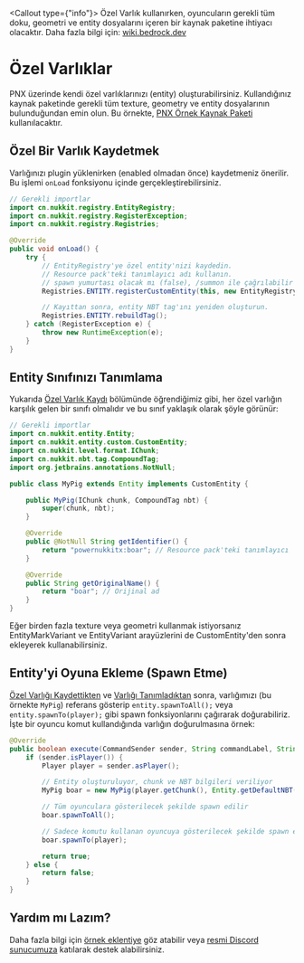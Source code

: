 
<Callout type={"info"}>
    Özel Varlık kullanırken, oyuncuların gerekli tüm doku, geometri ve entity dosyalarını içeren bir kaynak paketine ihtiyacı olacaktır.
    Daha fazla bilgi için: <a href="https://wiki.bedrock.dev">wiki.bedrock.dev</a>
</Callout>

# Özel Varlıklar

PNX üzerinde kendi özel varlıklarınızı (entity) oluşturabilirsiniz. Kullandığınız kaynak paketinde gerekli tüm texture, geometry ve entity dosyalarının bulunduğundan emin olun.
Bu örnekte, <a href="https://github.com/PowerNukkitX/ExamplePlugin-Maven/tree/master/src/main/resources/assets/resource_pack">PNX Örnek Kaynak Paketi</a> kullanılacaktır.

## Özel Bir Varlık Kaydetmek

Varlığınızı plugin yüklenirken (enabled olmadan önce) kaydetmeniz önerilir. Bu işlemi `onLoad` fonksiyonu içinde gerçekleştirebilirsiniz.

```java
// Gerekli importlar
import cn.nukkit.registry.EntityRegistry;
import cn.nukkit.registry.RegisterException;
import cn.nukkit.registry.Registries;

@Override
public void onLoad() {
    try {
        // EntityRegistry'ye özel entity'nizi kaydedin.
        // Resource pack'teki tanımlayıcı adı kullanın.
        // spawn yumurtası olacak mı (false), /summon ile çağrılabilir mi (true) ayarlanır.
        Registries.ENTITY.registerCustomEntity(this, new EntityRegistry.CustomEntityDefinition("powernukkitx:boar", "", false, true), MyPig.class);

        // Kayıttan sonra, entity NBT tag'ını yeniden oluşturun.
        Registries.ENTITY.rebuildTag();
    } catch (RegisterException e) {
        throw new RuntimeException(e);
    }
}
```

## Entity Sınıfınızı Tanımlama

Yukarıda [Özel Varlık Kaydı](#özel-bir-varlık-kaydetmek) bölümünde öğrendiğimiz gibi, her özel varlığın karşılık gelen bir sınıfı olmalıdır ve bu sınıf yaklaşık olarak şöyle görünür:

```java
// Gerekli importlar
import cn.nukkit.entity.Entity;
import cn.nukkit.entity.custom.CustomEntity;
import cn.nukkit.level.format.IChunk;
import cn.nukkit.nbt.tag.CompoundTag;
import org.jetbrains.annotations.NotNull;

public class MyPig extends Entity implements CustomEntity {

    public MyPig(IChunk chunk, CompoundTag nbt) {
        super(chunk, nbt);
    }

    @Override
    public @NotNull String getIdentifier() {
        return "powernukkitx:boar"; // Resource pack'teki tanımlayıcı
    }

    @Override
    public String getOriginalName() {
        return "boar"; // Orijinal ad
    }
}
```

Eğer birden fazla texture veya geometri kullanmak istiyorsanız EntityMarkVariant ve EntityVariant arayüzlerini de CustomEntity'den sonra ekleyerek kullanabilirsiniz.

## Entity'yi Oyuna Ekleme (Spawn Etme)

[Özel Varlığı Kaydettikten](#özel-bir-varlık-kaydetmek) ve [Varlığı Tanımladıktan](#entity-sınıfınızı-tanımlama) sonra, varlığımızı (bu örnekte `MyPig`) referans gösterip `entity.spawnToAll();` veya `entity.spawnTo(player);` gibi spawn fonksiyonlarını çağırarak doğurabiliriz. İşte bir oyuncu komut kullandığında varlığın doğurulmasına örnek:

```java
@Override
public boolean execute(CommandSender sender, String commandLabel, String[] args) {
    if (sender.isPlayer()) {
        Player player = sender.asPlayer();

        // Entity oluşturuluyor, chunk ve NBT bilgileri veriliyor
        MyPig boar = new MyPig(player.getChunk(), Entity.getDefaultNBT(player));

        // Tüm oyunculara gösterilecek şekilde spawn edilir
        boar.spawnToAll();

        // Sadece komutu kullanan oyuncuya gösterilecek şekilde spawn edilir
        boar.spawnTo(player);

        return true;
    } else {
        return false;
    }
}
```

## Yardım mı Lazım?
Daha fazla bilgi için <a href="https://github.com/PowerNukkitX/ExamplePlugin-Maven">örnek eklentiye</a> göz atabilir veya <a href="https://discord.powernukkitx.org">resmi Discord sunucumuza</a> katılarak destek alabilirsiniz.